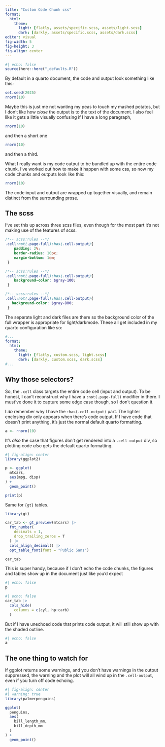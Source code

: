 ```yaml
---
title: "Custom Code Chunk css"
format: 
  html:
    theme:
      light: [flatly, assets/specific.scss, assets/light.scss]
      dark: [darkly, assets/specific.scss, assets/dark.scss]
editor: visual
fig-width: 5
fig-height: 3
fig-align: center
---
```


```r
#| echo: false
source(here::here("_defaults.R"))
```

By default in a quarto document, the code and output look something like this:

::: blank
```r
set.seed(2025)
rnorm(10)
```
:::

Maybe this is just me not wanting my peas to touch my mashed potatos, but I don't like how *close* the output is to the text of the document.
I also feel like it gets a little visually confusing if I have a long paragraph,

::: blank
```r
rnorm(10)
```
:::

and then a short one

::: blank
```r
rnorm(10)
```
:::

and then a third.

What I really want is my code output to be bundled up with the entire code chunk.
I've worked out how to make it happen with some css, so now my code chunks and outputs look like this:

```r
rnorm(10)
```

The code input and output are wrapped up together visually, and remain distinct from the surrounding prose.

## The scss

I've set this up across three scss files, even though for the most part it's not making use of the features of scss.

``` .scss
/*-- scss:rules --*/
.cell:not(.page-full):has(.cell-output){
    padding: 2%;
    border-radius: 10px;
    margin-bottom: 1em;
 }
```

``` .scss
/*-- scss:rules --*/
.cell:not(.page-full):has(.cell-output){
    background-color: $gray-100;
 }
```

``` .scss
/*-- scss:rules --*/
.cell:not(.page-full):has(.cell-output){
   background-color: $gray-800;
 }
```

The separate light and dark files are there so the background color of the full wrapper is appropriate for light/darkmode.
These all get included in my quarto configuration like so:

``` .yaml
#...
format:
  html:
    theme:
      light: [flatly, custom.scss, light.scss]
      dark: [darkly, custom.scss, dark.scss]
#...
```

## Why those selectors?

So, the `.cell` class targets the entire code cell (input and output).
To be honest, I can't reconstruct why I have a `:not(.page-full)` modifier in there.
I must've done it to capture some edge case though, so I don't question it.

I *do* remember why I have the `:has(.cell-output)` part.
The lighter enclosing div only appears when there's code output.
If I have code that doesn't print anything, it's just the normal default quarto formatting.

```r
a <- rnorm(10)
```

It's *also* the case that figures don't get rendered into a `.cell-output` div, so plotting code *also* gets the default quarto formatting.

```r
#| fig-align: center
library(ggplot2)

p <- ggplot(
  mtcars,
  aes(mpg, disp)
) +
  geom_point()

print(p)
```

Same for `{gt}` tables.

```r
library(gt)

car_tab <- gt_preview(mtcars) |>
  fmt_number(
    decimals = 1,
    drop_trailing_zeros = T
  ) |>
  cols_align_decimal() |> 
  opt_table_font(font = "Public Sans")

car_tab
```

This is super handy, because if I don't echo the code chunks, the figures and tables show up in the document just like you'd expect

::: {layout-ncol="2"}
```r
#| echo: false
p
```

```r
#| echo: false
car_tab |> 
  cols_hide(
    columns = c(cyl, hp:carb) 
  )
```
:::

But if I have unechoed code that prints code output, it will still show up with the shaded outline.

```r
#| echo: false
a
```

## The one thing to watch for

If ggplot returns some warnings, and you don't have warnings in the output suppressed, the warning and the plot will all wind up in the `.cell-output`, even if you turn off code echoing.

```r
#| fig-align: center
#| warning: true
library(palmerpenguins)

ggplot(
  penguins,
  aes(
    bill_length_mm, 
    bill_depth_mm
  )
) +
  geom_point()
```
